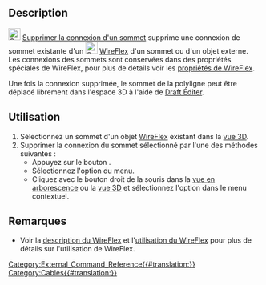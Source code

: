 <languages/>

<div class="mw-translate-fuzzy">
{{Docnav/fr
|[[Cables_AttachVertex/fr|Attacher un sommet ]]
|[[Cables_Profile/fr|Profil]]
|[[Cables_Workbench/fr|Cables]]
|IconL=Cables_AttachVertex.svg
|IconR=Cables_Profile.svg
|IconC=Cables_workbench_icon.svg
}}
</div>

<div class="mw-translate-fuzzy">
{{GuiCommand/fr
|Name=Cables RemoveVertexAttachment
|Name/fr=Cables Supprimer la connexion d'un sommet
|MenuLocation=Cable Wires → Remove Vertex Attachment
|Workbenches=[[Cables_Workbench/fr|Cables]]
|Shortcut=
|Version=0.1.0
|SeeAlso=[[Cables_AttachVertex/fr|Cables Attacher un sommet]]
}}
</div>

==Description==

[[Image:Cables_RemoveVertexAttachment.svg|24px]] [[Cables_RemoveVertexAttachment/fr|Supprimer la connexion d'un sommet]] supprime une connexion de sommet existante d'un [[Image:Cables_WireFlex.svg|24px]] [[Cables_WireFlex/fr|WireFlex]] d'un sommet ou d'un objet externe. Les connexions des sommets sont conservées dans des propriétés spéciales de WireFlex, pour plus de détails voir les [[Cables_WireFlex/fr#Propriétés|propriétés de WireFlex]].

Une fois la connexion supprimée, le sommet de la polyligne peut être déplacé librement dans l'espace 3D à l'aide de [[Draft_Edit/fr|Draft Éditer]].

<span id="Usage"></span>
==Utilisation==

# Sélectionnez un sommet d'un objet [[Cables_WireFlex/fr|WireFlex]] existant dans la [[3D_view/fr|vue 3D]].
# Supprimer la connexion du sommet sélectionné par l'une des méthodes suivantes :
#* Appuyez sur le bouton {{Button|[[Image:Cables_RemoveVertexAttachment.svg|16px]] [[Cables_RemoveVertexAttachment/fr|Remove Vertex Attachment]]}}.
#* Sélectionnez l'option {{MenuCommand|Cable Wires → [[Image:Cables_RemoveVertexAttachment.svg|16px]] Remove Vertex Attachment}} du menu.
#* Cliquez avec le bouton droit de la souris dans la [[Tree_view/fr|vue en arborescence]] ou la [[3D_view/fr|vue 3D]] et sélectionnez l'option {{MenuCommand|Cable Wires → [[Image:Cables_RemoveVertexAttachment.svg|16px]] Remove Vertex attachment}} dans le menu contextuel.

<span id="Notes"></span>
==Remarques==

<div class="mw-translate-fuzzy">
* Voir la [[Cables_WireFlex/fr#Description|description du WireFlex]] et l'[[Cables_WireFlex/fr#Utilisation|utilisation du WireFlex]] pour plus de détails sur l'utilisation de WireFlex.
</div>


<div class="mw-translate-fuzzy">
{{Docnav/fr
|[[Cables_AttachVertex/fr|Attacher un sommet ]]
|[[Cables_Profile/fr|Profil]]
|[[Cables_Workbench/fr|Cables]]
|IconL=Cables_AttachVertex.svg
|IconR=Cables_Profile.svg
|IconC=Cables_workbench_icon.svg
}}
</div>

[[Category:External_Command_Reference{{#translation:}}]]
[[Category:Cables{{#translation:}}]]